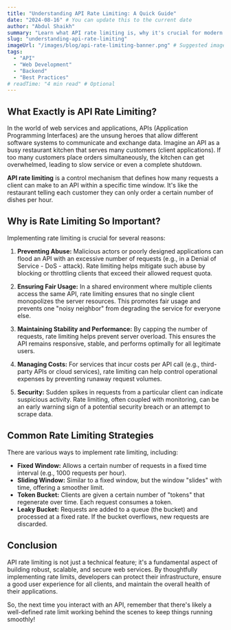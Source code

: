 ```yaml
---
title: "Understanding API Rate Limiting: A Quick Guide"
date: "2024-08-16" # You can update this to the current date
author: "Abdul Shaikh"
summary: "Learn what API rate limiting is, why it's crucial for modern web services, and how it helps maintain stability and fairness."
slug: "understanding-api-rate-limiting"
imageUrl: "/images/blog/api-rate-limiting-banner.png" # Suggested image path
tags:
  - "API"
  - "Web Development"
  - "Backend"
  - "Best Practices"
# readTime: "4 min read" # Optional
---
```


## What Exactly is API Rate Limiting?

In the world of web services and applications, APIs (Application Programming Interfaces) are the unsung heroes that allow different software systems to communicate and exchange data. Imagine an API as a busy restaurant kitchen that serves many customers (client applications). If too many customers place orders simultaneously, the kitchen can get overwhelmed, leading to slow service or even a complete shutdown.

**API rate limiting** is a control mechanism that defines how many requests a client can make to an API within a specific time window. It's like the restaurant telling each customer they can only order a certain number of dishes per hour.

## Why is Rate Limiting So Important?

Implementing rate limiting is crucial for several reasons:

1.  **Preventing Abuse:** Malicious actors or poorly designed applications can flood an API with an excessive number of requests (e.g., in a Denial of Service - DoS - attack). Rate limiting helps mitigate such abuse by blocking or throttling clients that exceed their allowed request quota.

2.  **Ensuring Fair Usage:** In a shared environment where multiple clients access the same API, rate limiting ensures that no single client monopolizes the server resources. This promotes fair usage and prevents one "noisy neighbor" from degrading the service for everyone else.

3.  **Maintaining Stability and Performance:** By capping the number of requests, rate limiting helps prevent server overload. This ensures the API remains responsive, stable, and performs optimally for all legitimate users.

4.  **Managing Costs:** For services that incur costs per API call (e.g., third-party APIs or cloud services), rate limiting can help control operational expenses by preventing runaway request volumes.

5.  **Security:** Sudden spikes in requests from a particular client can indicate suspicious activity. Rate limiting, often coupled with monitoring, can be an early warning sign of a potential security breach or an attempt to scrape data.

## Common Rate Limiting Strategies

There are various ways to implement rate limiting, including:

*   **Fixed Window:** Allows a certain number of requests in a fixed time interval (e.g., 1000 requests per hour).
*   **Sliding Window:** Similar to a fixed window, but the window "slides" with time, offering a smoother limit.
*   **Token Bucket:** Clients are given a certain number of "tokens" that regenerate over time. Each request consumes a token.
*   **Leaky Bucket:** Requests are added to a queue (the bucket) and processed at a fixed rate. If the bucket overflows, new requests are discarded.

## Conclusion

API rate limiting is not just a technical feature; it's a fundamental aspect of building robust, scalable, and secure web services. By thoughtfully implementing rate limits, developers can protect their infrastructure, ensure a good user experience for all clients, and maintain the overall health of their applications.

So, the next time you interact with an API, remember that there's likely a well-defined rate limit working behind the scenes to keep things running smoothly!

